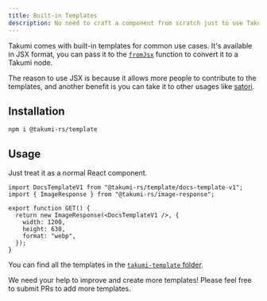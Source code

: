 ```yaml
---
title: Built-in Templates
description: No need to craft a component from scratch just to use Takumi.
---
```


Takumi comes with built-in templates for common use cases. It's available in JSX format, you can pass it to the [`fromJsx`](/docs/deep-dives/from-jsx-helper) function to convert it to a Takumi node.

The reason to use JSX is because it allows more people to contribute to the templates, and another benefit is you can take it to other usages like [satori](https://github.com/vercel/satori).

## Installation

```npm
npm i @takumi-rs/template
```

## Usage

Just treat it as a normal React component.

```tsx
import DocsTemplateV1 from "@takumi-rs/template/docs-template-v1";
import { ImageResponse } from "@takumi-rs/image-response";

export function GET() {
  return new ImageResponse(<DocsTemplateV1 />, {
    width: 1200,
    height: 630,
    format: "webp",
  });
}
```

You can find all the templates in the [`takumi-template` folder](https://github.com/kane50613/takumi/tree/master/takumi-template/src/templates).

We need your help to improve and create more templates! Please feel free to submit PRs to add more templates.
